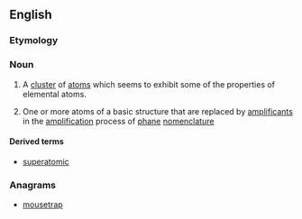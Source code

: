 ==English==

===Etymology===
{{prefix|super|atom|lang=en}}

===Noun===
{{en-noun}}
{{wikipedia}}

# {{label|en|physics|chemistry}} A [[cluster]] of [[atom]]s which seems to exhibit some of the properties of elemental atoms.
# {{label|en|organic chemistry}} One or more atoms of a basic structure that are replaced by [[amplificant]]s in the [[amplification]] process of [[phane]] [[nomenclature]]

====Derived terms====
* [[superatomic]]

===Anagrams===
* [[mousetrap#English|mousetrap]]